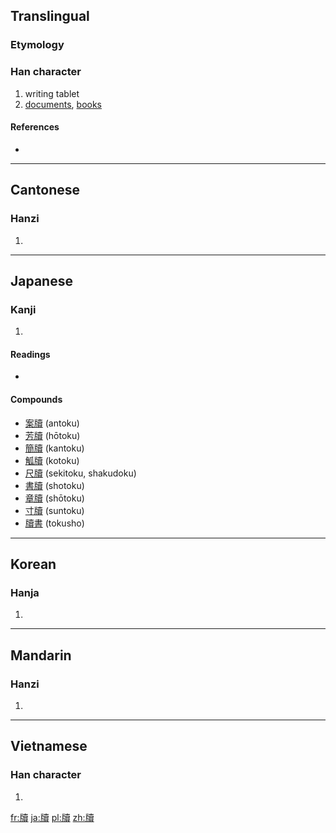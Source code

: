 {{also|牍}}
==Translingual==

===Etymology===
{{Han compound|片|賣|c1=s|c2=p|t1=slice|ls=psc}}

===Han character===
{{Han char|rn=91|rad=片|as=15|sn=19|four=2408<sub>6</sub>|canj=中中土田金 (LLGWC), 中弓土田金 (LNGWC)}}

# writing tablet
# [[documents]], [[books]]

====References====
* {{Han ref|kx=0694.320|dkj=19906|dj=1108.030|hdz=32021.020|uh=7258|ud=29272|bh=C37C|bd=50044}}

----

==Cantonese==

===Hanzi===
{{yue-hanzi|jyut=|y=duk6|sim=牍}}

# {{defn|Cantonese|sort=片15}}

----

==Japanese==

===Kanji===
{{ja-kanji|grade=|rs=片15}}

# {{defn|Japanese|sort=片15}}

====Readings====
* {{ja-readings|on=[[とく]] (toku)|kun=[[ふだ]] (fuda), [[かきもの]] (kakimono)}}

====Compounds====
* [[案牘]] (antoku)
* [[芳牘]] (hōtoku)
* [[簡牘]] (kantoku)
* [[觚牘]] (kotoku)
* [[尺牘]] (sekitoku, shakudoku)
* [[書牘]] (shotoku)
* [[章牘]] (shōtoku)
* [[寸牘]] (suntoku)
* [[牘書]] (tokusho)

----

==Korean==

===Hanja===
{{ko-hanja|hangeul=독|eumhun=|rv=dok|mr=tok|y=tok}}

# {{defn|Korean|sort=片15}}

----

==Mandarin==

===Hanzi===
{{cmn-hanzi|sim=牍|pin=[[dú]] ([[du2]])|wg=tu<sup>2</sup>}}

# {{defn|Mandarin|sort=片15}}

----

==Vietnamese==

===Han character===
{{vi-hantu|[[độc]]|rs=片15}}

# {{defn|Vietnamese|sort=片15}}

[[fr:牘]]
[[ja:牘]]
[[pl:牘]]
[[zh:牘]]